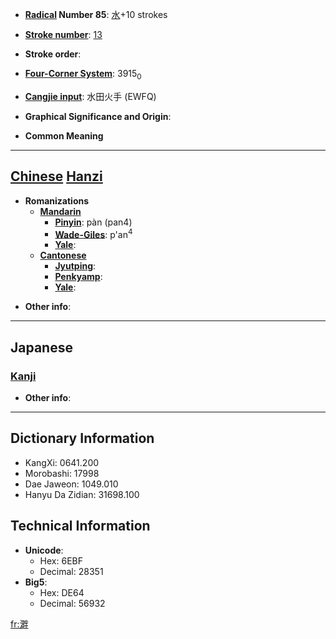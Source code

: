 * '''[[Wiktionary:Chinese radical index| Radical]] Number 85''': [[Wiktionary:Chinese radical index 水|水]]+10 strokes

* '''[[Wiktionary:Chinese total strokes index|Stroke number]]''': [[Wiktionary:Chinese total strokes index 13|13]]

* '''Stroke order''': 

* '''[[Wiktionary:Chinese four corner index|Four-Corner System]]''': 3915<sub>0</sub>

* '''[[Wiktionary:Chinese Cangjie index|Cangjie input]]''': 水田火手 (EWFQ)

* '''Graphical Significance and Origin''': 

* '''Common Meaning'''

----

== [[Chinese]] [[Hanzi]] ==

* '''Romanizations'''
** '''[[Mandarin]]'''
*** '''[[Pinyin]]''': pàn (pan4)
*** '''[[Wade-Giles]]''': p'an<sup>4</sup>
*** '''[[Yale]]''': 
** '''[[Cantonese]]'''
*** '''[[Jyutping]]''':
*** '''[[Penkyamp]]''': 
*** '''[[Yale]]''': 

* '''Other info''': 

----

==Japanese==
===[[Kanji]]===
{{kanji|on readings=[[はん]] (han)|kun readings=[[みずぎわ]] (mizugiwa)}}

* '''Other info''':  

----

== Dictionary Information ==

* KangXi: 0641.200
* Morobashi: 17998
* Dae Jaweon: 1049.010
* Hanyu Da Zidian: 31698.100

== Technical Information ==

* '''Unicode''':
** Hex: 6EBF
** Decimal: 28351
* '''Big5''':
** Hex: DE64
** Decimal: 56932

[[fr:溿]]